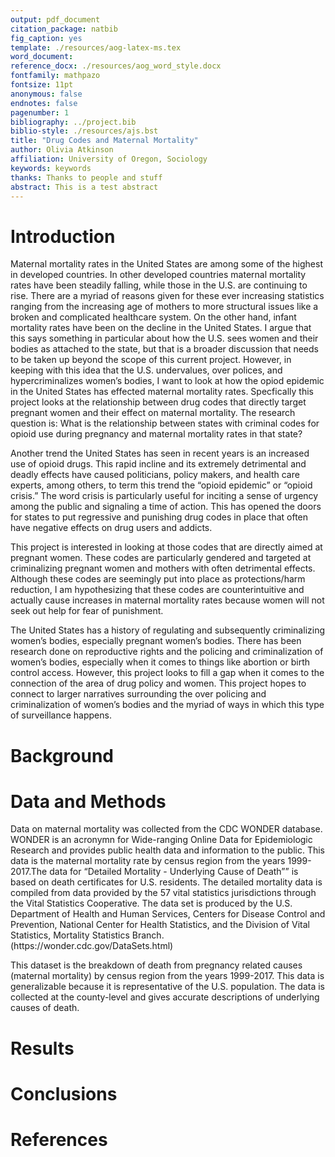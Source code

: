 ```yaml
---
output: pdf_document
citation_package: natbib
fig_caption: yes
template: ./resources/aog-latex-ms.tex
word_document:
reference_docx: ./resources/aog_word_style.docx
fontfamily: mathpazo
fontsize: 11pt
anonymous: false
endnotes: false
pagenumber: 1
bibliography: ../project.bib
biblio-style: ./resources/ajs.bst
title: "Drug Codes and Maternal Mortality"
author: Olivia Atkinson 
affiliation: University of Oregon, Sociology
keywords: keywords
thanks: Thanks to people and stuff
abstract: This is a test abstract
---
```


# Introduction
Maternal mortality rates in the United States are among some of the highest in developed countries. In other developed countries maternal mortality rates have been steadily falling, while those in the U.S. are continuing to rise. There are a myriad of reasons given for these ever increasing statistics ranging from the increasing age of mothers to more structural issues like a broken and complicated healthcare system. On the other hand, infant mortality rates have been on the decline in the United States. I argue that this says something in particular about how the U.S. sees women and their bodies as attached to the state, but that is a broader discussion that needs to be taken up beyond the scope of this current project. However, in keeping with this idea that the U.S. undervalues, over polices, and hypercriminalizes women's bodies, I want to look at how the opiod epidemic in the United States has effected maternal mortality rates. Specfically this project looks at the relationship between drug codes that directly target pregnant women and their effect on maternal mortality. The research question is: What is the relationship between states with criminal codes for opioid use during pregnancy and maternal mortality rates in that state?

Another trend the United States has seen in recent years is an increased use of opioid drugs. This rapid incline and its extremely detrimental and deadly effects have caused politicians, policy makers, and health care experts, among others, to term this trend the "opioid epidemic" or "opioid crisis." The word crisis is particularly useful for inciting a sense of urgency among the public and signaling a time of action. This has opened the doors for states to put regressive and punishing drug codes in place that often have negative effects on drug users and addicts. 

This project is interested in looking at those codes that are directly aimed at pregnant women. These codes are particularly gendered and targeted at criminalizing pregnant women and mothers with often detrimental effects. Although these codes are seemingly put into place as protections/harm reduction, I am hypothesizing that these codes are counterintuitive and actually cause increases in maternal mortality rates because women will not seek out help for fear of punishment.

The United States has a history of regulating and subsequently criminalizing women's bodies, especially pregnant women's bodies. There has been research done on reproductive rights and the policing and criminalization of women's bodies, especially when it comes to things like abortion or birth control access. However, this project looks to fill a gap when it comes to the connection of the area of drug policy and women. This project hopes to connect to larger narratives surrounding the over policing and criminalization of women's bodies and the myriad of ways in which this type of surveillance happens. 

# Background

# Data and Methods

Data on maternal mortality was collected from the CDC WONDER database. WONDER is an acronymn for Wide-ranging Online Data for Epidemiologic Research and provides public health data and information to the public. This data is the maternal mortality rate by census region from the years 1999-2017.The data for "Detailed Mortality - Underlying Cause of Death"" is based on death certificates for U.S. residents. The detailed mortality data is compiled from data provided by the 57 vital statistics jurisdictions through the Vital Statistics Cooperative. The data set is produced by the U.S. Department of Health and Human Services, Centers for Disease Control and Prevention, National Center for Health Statistics, and the Division of Vital Statistics, Mortality Statistics Branch. (https://wonder.cdc.gov/DataSets.html)

This dataset is the breakdown of death from pregnancy related causes (maternal mortality) by census region from the years 1999-2017. This data is generalizable because it is representative of the U.S. population. The data is collected at the county-level and gives accurate descriptions of underlying causes of death. 

# Results

# Conclusions

# References
